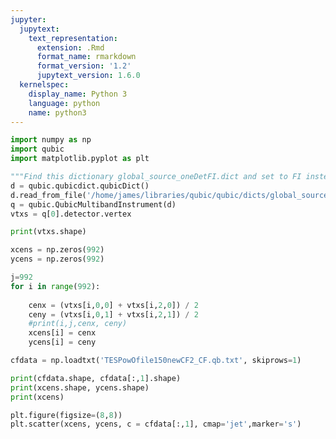 ```yaml
---
jupyter:
  jupytext:
    text_representation:
      extension: .Rmd
      format_name: rmarkdown
      format_version: '1.2'
      jupytext_version: 1.6.0
  kernelspec:
    display_name: Python 3
    language: python
    name: python3
---
```


```python
import numpy as np
import qubic
import matplotlib.pyplot as plt
```

```python
"""Find this dictionary global_source_oneDetFI.dict and set to FI instead of TD"""
d = qubic.qubicdict.qubicDict()
d.read_from_file('/home/james/libraries/qubic/qubic/dicts/global_source_oneDetFI.dict')
q = qubic.QubicMultibandInstrument(d)
vtxs = q[0].detector.vertex
```

```python
print(vtxs.shape)
```

```python
xcens = np.zeros(992)
ycens = np.zeros(992)

j=992
for i in range(992):
    
    cenx = (vtxs[i,0,0] + vtxs[i,2,0]) / 2
    ceny = (vtxs[i,0,1] + vtxs[i,2,1]) / 2
    #print(i,j,cenx, ceny)
    xcens[i] = cenx
    ycens[i] = ceny

```

```python

cfdata = np.loadtxt('TESPowOfile150newCF2_CF.qb.txt', skiprows=1)
```

```python
print(cfdata.shape, cfdata[:,1].shape)
print(xcens.shape, ycens.shape)
print(xcens)
```

```python
plt.figure(figsize=(8,8))
plt.scatter(xcens, ycens, c = cfdata[:,1], cmap='jet',marker='s')
```

```python

```
